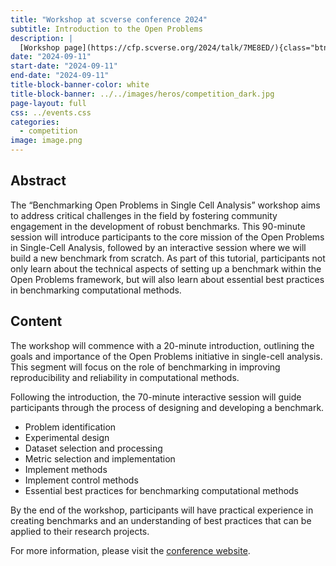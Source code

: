 ```yaml
---
title: "Workshop at scverse conference 2024"
subtitle: Introduction to the Open Problems
description: |
  [Workshop page](https://cfp.scverse.org/2024/talk/7ME8ED/){class="btn btn-primary"}
date: "2024-09-11"
start-date: "2024-09-11"
end-date: "2024-09-11"
title-block-banner-color: white
title-block-banner: ../../images/heros/competition_dark.jpg
page-layout: full
css: ../events.css
categories:
  - competition
image: image.png
---
```


:::{layout="[[30,70]]"}
::::{.section-header}
## Abstract
::::

::::{.section-content}

The "Benchmarking Open Problems in Single Cell Analysis" workshop aims to address critical challenges in the field by fostering community engagement in the development of robust benchmarks. This 90-minute session will introduce participants to the core mission of the Open Problems in Single-Cell Analysis, followed by an interactive session where we will build a new benchmark from scratch. As part of this tutorial, participants not only learn about the technical aspects of setting up a benchmark within the Open Problems framework, but will also learn about essential best practices in benchmarking computational methods.

::::
:::


:::{layout="[[30,70]]"}
::::{.section-header}
## Content
::::

::::{.section-content}

The workshop will commence with a 20-minute introduction, outlining the goals and importance of the Open Problems initiative in single-cell analysis. This segment will focus on the role of benchmarking in improving reproducibility and reliability in computational methods.

Following the introduction, the 70-minute interactive session will guide participants through the process of designing and developing a benchmark.

* Problem identification
* Experimental design
* Dataset selection and processing
* Metric selection and implementation
* Implement methods
* Implement control methods
* Essential best practices for benchmarking computational methods

By the end of the workshop, participants will have practical experience in creating benchmarks and an understanding of best practices that can be applied to their research projects.

For more information, please visit the [conference website](https://cfp.scverse.org/2024/talk/7ME8ED/).

::::
:::
